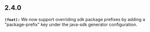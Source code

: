 ## 2.4.0
**`(feat):`** We now support overriding sdk package prefixes by adding a "package-prefix" key under the java-sdk generator
configuration.


